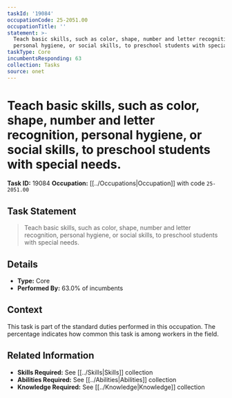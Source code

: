 ```yaml
---
taskId: '19084'
occupationCode: 25-2051.00
occupationTitle: ''
statement: >-
  Teach basic skills, such as color, shape, number and letter recognition,
  personal hygiene, or social skills, to preschool students with special needs.
taskType: Core
incumbentsResponding: 63
collection: Tasks
source: onet
---
```

# Teach basic skills, such as color, shape, number and letter recognition, personal hygiene, or social skills, to preschool students with special needs.

**Task ID:** 19084
**Occupation:** [[../Occupations|Occupation]] with code `25-2051.00`

## Task Statement

> Teach basic skills, such as color, shape, number and letter recognition, personal hygiene, or social skills, to preschool students with special needs.

## Details

- **Type:** Core
- **Performed By:** 63.0% of incumbents

## Context

This task is part of the standard duties performed in this occupation. The percentage indicates how common this task is among workers in the field.

## Related Information

- **Skills Required:** See [[../Skills|Skills]] collection
- **Abilities Required:** See [[../Abilities|Abilities]] collection
- **Knowledge Required:** See [[../Knowledge|Knowledge]] collection
